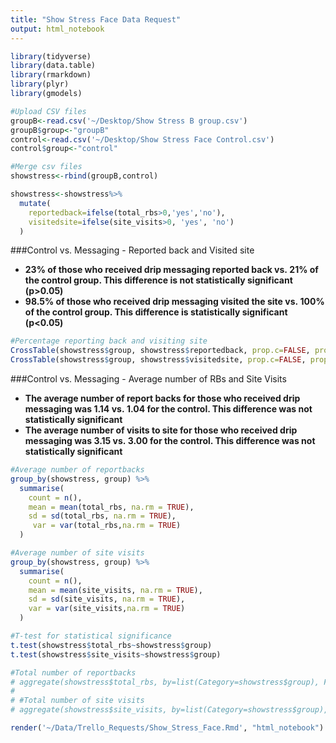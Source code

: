 ```yaml
---
title: "Show Stress Face Data Request"
output: html_notebook
---
```

```r
library(tidyverse)
library(data.table)
library(rmarkdown)
library(plyr)
library(gmodels)
```


```r
#Upload CSV files
groupB<-read.csv('~/Desktop/Show Stress B group.csv')
groupB$group<-"groupB"
control<-read.csv('~/Desktop/Show Stress Face Control.csv')
control$group<-"control"
```

```r
#Merge csv files
showstress<-rbind(groupB,control)

showstress<-showstress%>%
  mutate(
    reportedback=ifelse(total_rbs>0,'yes','no'),
    visitedsite=ifelse(site_visits>0, 'yes', 'no')
  )
```

###Control vs. Messaging - Reported back and Visited site

* **23% of those who received drip messaging reported back vs. 21% of the control group. This difference is not statistically significant (p>0.05)** 
* **98.5% of those who received drip messaging visited the site vs. 100% of the control group. This difference is statistically significant (p<0.05)**

```r
#Percentage reporting back and visiting site
CrossTable(showstress$group, showstress$reportedback, prop.c=FALSE, prop.r=TRUE, prop.t=FALSE, prop.chisq=FALSE, chisq=TRUE, format= c("SPSS"))
CrossTable(showstress$group, showstress$visitedsite, prop.c=FALSE, prop.r=TRUE, prop.t=FALSE, prop.chisq=FALSE, chisq=TRUE, format= c("SPSS"))

```

###Control vs. Messaging - Average number of RBs and Site Visits

* **The average number of report backs for those who received drip messaging was 1.14 vs. 1.04 for the control. This difference was not statistically significant** 
* **The average number of visits to site for those who received drip messaging was 3.15 vs. 3.00 for the control. This difference was not statistically significant**

```r
#Average number of reportbacks
group_by(showstress, group) %>%
  summarise(
    count = n(),
    mean = mean(total_rbs, na.rm = TRUE),
    sd = sd(total_rbs, na.rm = TRUE),
     var = var(total_rbs,na.rm = TRUE)
  )

```
```r
#Average number of site visits
group_by(showstress, group) %>%
  summarise(
    count = n(),
    mean = mean(site_visits, na.rm = TRUE),
    sd = sd(site_visits, na.rm = TRUE),
    var = var(site_visits,na.rm = TRUE)
  )
```

```r
#T-test for statistical significance
t.test(showstress$total_rbs~showstress$group)
t.test(showstress$site_visits~showstress$group)
```


```r
#Total number of reportbacks
# aggregate(showstress$total_rbs, by=list(Category=showstress$group), FUN=sum)
# 
# #Total number of site visits
# aggregate(showstress$site_visits, by=list(Category=showstress$group), FUN=sum)
```
```r
render('~/Data/Trello_Requests/Show_Stress_Face.Rmd', "html_notebook")

```



